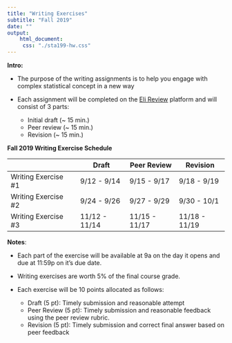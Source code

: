 ```yaml
---
title: "Writing Exercises"
subtitle: "Fall 2019"
date: ""
output: 
    html_document: 
     css: "./sta199-hw.css"
---
```


**Intro:**

- The purpose of the writing assignments is to help you engage with complex statistical concept in a new way

- Each assignment will be completed on the [Eli Review](https://app.elireview.com/unit) platform and will consist of 3 parts: 
    - Initial draft (~ 15 min.)
    - Peer review (~ 15 min.)
    - Revision (~ 15 min.)


**Fall 2019 Writing Exercise Schedule**

|  	| Draft 	| Peer Review 	| Revision 	|
|---------------------	|---------------	|---------------	|---------------	|
| Writing Exercise #1 	| 9/12 - 9/14 	| 9/15 - 9/17 	| 9/18 - 9/19 	|
| Writing Exercise #2 	| 9/24 - 9/26 	| 9/27 - 9/29 	| 9/30 - 10/1 	|
| Writing Exercise #3 	| 11/12 - 11/14 	| 11/15 - 11/17 	| 11/18 - 11/19 	|


**Notes**: 

- Each part of the exercise will be available at 9a on the day it opens and due at 11:59p on it's due date.

- Writing exercises are worth 5% of the final course grade. 

- Each exercise will be 10 points allocated as follows: 
  - Draft (5 pt): Timely submission and reasonable attempt 
  - Peer Review (5 pt): Timely submission and reasonable feedback using the peer review rubric.
  - Revision (5 pt): Timely submission and correct final answer based on peer feedback
